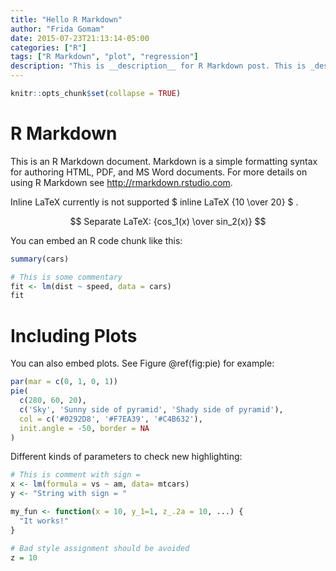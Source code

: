 ```yaml
---
title: "Hello R Markdown"
author: "Frida Gomam"
date: 2015-07-23T21:13:14-05:00
categories: ["R"]
tags: ["R Markdown", "plot", "regression"]
description: "This is __description__ for R Markdown post. This is _description_ for R Markdown post. This is $ description $ for R Markdown post. This is description for R Markdown post. This is description for R Markdown post."
---
```


```r
knitr::opts_chunk$set(collapse = TRUE)
```

# R Markdown

This is an R Markdown document. Markdown is a simple formatting syntax for authoring HTML, PDF, and MS Word documents. For more details on using R Markdown see <http://rmarkdown.rstudio.com>.

Inline LaTeX currently is not supported $ inline LaTeX {10 \\over 20} $ .

$$ Separate LaTeX: {cos_1(x) \over sin_2(x)} $$

You can embed an R code chunk like this:

```r
summary(cars)

# This is some commentary
fit <- lm(dist ~ speed, data = cars)
fit
```

# Including Plots

You can also embed plots. See Figure \@ref(fig:pie) for example:

```r
par(mar = c(0, 1, 0, 1))
pie(
  c(280, 60, 20),
  c('Sky', 'Sunny side of pyramid', 'Shady side of pyramid'),
  col = c('#0292D8', '#F7EA39', '#C4B632'),
  init.angle = -50, border = NA
)
```

Different kinds of parameters to check new highlighting:

```r
# This is comment with sign =
x <- lm(formula = vs ~ am, data= mtcars)
y <- "String with sign = "

my_fun <- function(x = 10, y_1=1, z_.2a = 10, ...) {
  "It works!"
}

# Bad style assignment should be avoided
z = 10
```

